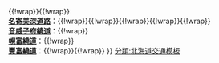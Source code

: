 {{高速公路
|模板名稱= 北海道縱貫自動車道
|模板闊度=
|名稱={{Ja Exp Route Sign|E5}} [[北海道縱貫自動車道]]<span style="font-size:80%; font-weight:normal;">（[[道央自動車道]]路段除外）</span><br />（[[函館新道]]、{{link-ja|名寄美深道路}}、{{事業中|{{link-ja|音威子府繞道|音威子府バイパス}}}}、[[幌富繞道]]、[[豐富繞道]]）
|公路類別= 
|代表色= #007d18
|代表色2= #007d18
|交流道列表 = {{nowrap begin}}'''[[函館新道]]'''：{{IC|函館|1|{{自動車道|函館江差}}・{{事業中|[[函館新外環狀道路]]|計画}}}}{{!wrap}}{{IC|七飯大川|2}}{{!wrap}}{{IC|七飯本町|3}}{{!wrap}}{{IC|七飯藤城|4}}<br />
'''[[名寄美深道路]]'''：{{IC|名寄|3={{事業中|{{自動車道|道央}}|計画}}}}{{!wrap}}{{IC|名寄北}}{{!wrap}}{{出入口|智惠文南|8=入}}{{!wrap}}{{IC|智惠文}}{{!wrap}}{{IC|美深}}{{!wrap}}{{IC|美深北}}<br />
'''[[音威子府繞道]]'''：{{事業中|{{IC|音威子府}}}}{{!wrap}}{{事業中|{{IC|中川}}}}<br />
'''[[幌富繞道]]'''：{{IC|幌延|1}}{{!wrap}}{{IC|豐富佐呂別|2}}<br />
'''[[豐富繞道]]'''：{{IC|豐富佐呂別|2}}{{!wrap}}{{IC|豐富幌加|3}}{{!wrap}}{{IC|豐富北|4}}{{nowrap end}}
}}<noinclude>
[[分類:北海道交通模板]]
[[分類:日本高速公路| ]]
</noinclude>